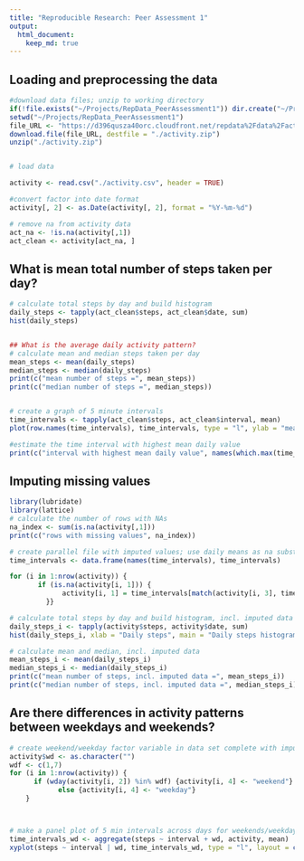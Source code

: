 ```yaml
---
title: "Reproducible Research: Peer Assessment 1"
output: 
  html_document:
    keep_md: true
---
```



## Loading and preprocessing the data
```r
#download data files; unzip to working directory
if(!file.exists("~/Projects/RepData_PeerAssessment1")) dir.create("~/Projects/RepData_PeerAssessment1")
setwd("~/Projects/RepData_PeerAssessment1")
file_URL <- "https://d396qusza40orc.cloudfront.net/repdata%2Fdata%2Factivity.zip"
download.file(file_URL, destfile = "./activity.zip")
unzip("./activity.zip")


# load data

activity <- read.csv("./activity.csv", header = TRUE)

#convert factor into date format
activity[, 2] <- as.Date(activity[, 2], format = "%Y-%m-%d")

# remove na from activity data
act_na <- !is.na(activity[,1])
act_clean <- activity[act_na, ]
```

## What is mean total number of steps taken per day?

```r
# calculate total steps by day and build histogram
daily_steps <- tapply(act_clean$steps, act_clean$date, sum)
hist(daily_steps)


## What is the average daily activity pattern?
# calculate mean and median steps taken per day
mean_steps <- mean(daily_steps)
median_steps <- median(daily_steps)
print(c("mean number of steps =", mean_steps))
print(c("median number of steps =", median_steps))


# create a graph of 5 minute intervals 
time_intervals <- tapply(act_clean$steps, act_clean$interval, mean)
plot(row.names(time_intervals), time_intervals, type = "l", ylab = "mean across all weeks", xlab = "5 min interval", main = "Mean steps taken in a given time interval")

#estimate the time interval with highest mean daily value
print(c("interval with highest mean daily value", names(which.max(time_intervals))))
```

## Imputing missing values
``` r
library(lubridate)
library(lattice)
# calculate the number of rows with NAs
na_index <- sum(is.na(activity[,1]))
print(c("rows with missing values", na_index))

# create parallel file with imputed values; use daily means as na substitute
time_intervals <- data.frame(names(time_intervals), time_intervals)

for (i in 1:nrow(activity)) {
       if (is.na(activity[i, 1])) {
             activity[i, 1] = time_intervals[match(activity[i, 3], time_intervals$names.time_intervals.), 2]
         }}

# calculate total steps by day and build histogram, incl. imputed data
daily_steps_i <- tapply(activity$steps, activity$date, sum)
hist(daily_steps_i, xlab = "Daily steps", main = "Daily steps histogram, incl. imputed data")

# calculate mean and median, incl. imputed data
mean_steps_i <- mean(daily_steps_i)
median_steps_i <- median(daily_steps_i)
print(c("mean number of steps, incl. imputed data =", mean_steps_i))
print(c("median number of steps, incl. imputed data =", median_steps_i))


```



## Are there differences in activity patterns between weekdays and weekends?
```r
# create weekend/weekday factor variable in data set complete with imputed data
activity$wd <- as.character("")
wdf <- c(1,7)
for (i in 1:nrow(activity)) {
      if (wday(activity[i, 2]) %in% wdf) {activity[i, 4] <- "weekend"} 
            else {activity[i, 4] <- "weekday"}
    }



# make a panel plot of 5 min intervals across days for weekends/weekdays
time_intervals_wd <- aggregate(steps ~ interval + wd, activity, mean)
xyplot(steps ~ interval | wd, time_intervals_wd, type = "l", layout = c(1,2))
```